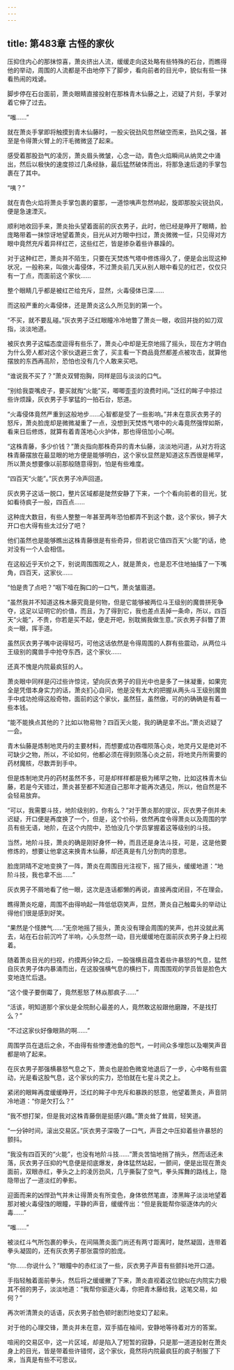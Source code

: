 ```yaml
---
---
---
```

title: 第483章 古怪的家伙
---



压抑住内心的那抹惊喜，萧炎挤出人流，缓缓走向这处略有些特殊的石台，而瞧得他的举动，周围的人流都是不由地停下了脚步，看向前者的目光中，貌似有些一抹看热闹的戏谑。

脚步停在石台面前，萧炎眼睛直接投射在那株青木仙藤之上，迟疑了片刻，手掌对着它伸了过去。

“嗤……”

就在萧炎手掌即将触摸到青木仙藤时，一股尖锐劲风忽然破空而来，劲风之强，甚至是令得萧火臂上的汗毛微微竖了起来。

感受着那股劲气的凌厉，萧炎眉头微皱，心念一动，青色火焰瞬间从纳灵之中涌出，然后以极快的速度掠过几条经脉，最后猛然破体而出，将那急速后退的手掌包裹在了其中。

“咦？”

就在青色火焰将萧炎手掌包裹的霎那，一道惊咦声忽然响起，旋即那股尖锐劲风，便是急速湮灭。

顺利地收回手来，萧炎抬头望着面前的灰衣男子，此时，他已经是睁开了眼睛，脸庞略带着一抹惊讶地望着萧炎，目光从对方眼中扫过，萧炎微微一怔，只见得对方眼中竟然充斥着异样红芒，这些红芒，皆是掺杂着些许暴躁的。

对于这种红芒，萧炎并不陌生，只要在天焚炼气塔中修炼得久了，便是会出现这种状况，一般称来，叫做火毒侵体，不过萧炎前几天从别人眼中看见的红芒，仅仅只有一丁点，而面前这个家伙……

整个眼睛几乎都是被红芒给充斥，显然，火毒侵体已深……

而这般严重的火毒侵体，还是萧炎这么久所见到的第一个。

“不买，就不要乱碰。”灰衣男子泛红眼瞳冷冷地瞥了萧炎一眼，收回并拢的如刀双指，淡淡地道。

被灰衣男子这幅态度逗得有些乐了，萧炎心中却是无奈地摇了摇头，现在方才明白为什么旁人都对这个家伙退避三舍了，买主看一下商品竟然都差点被攻击，就算他摆放的东西再高阶，恐怕也没有几个人敢来买吧。

“谁说我不买了？”萧炎双臂抱胸，同样是回与淡淡的口气。

“别给我耍嘴皮子，要买就掏“火能”买，唧唧歪歪的浪费时间。”泛红的眸子中掠过些许烦躁，灰衣男子手掌猛的一拍石台，怒道。

“火毒侵体竟然严重到这般地步……心智都是受了一些影响。”并未在意灰衣男子的怒斥，萧炎脸庞却是微微凝重了一点，没想到天焚炼气塔中的火毒竟然强悍如斯，看来日后修炼，就算有着青莲地心火护体，那也得倍加小心啊。

“这株青藤，多少价钱？”萧炎指向那株奇异的青木仙藤，淡淡地问道，从对方将这株青藤摆放在最显眼的地方便是能够明白，这个家伙显然是知道这东西很是稀罕，所以萧炎想要像以前那般随意得到，怕是有些难度。

“四百天“火能”。”灰衣男子冷声回道。

灰衣男子这话一脱口，整片区域都是陡然安静了下来，一个个看向前者的目光，犹如看待疯子一般，四百点……

这种庞大数目，有些人整整一年甚至两年恐怕都弄不到这个数，这个家伙，狮子大开口也大得有些太过分了吧？

他们虽然也是能够瞧出这株青藤很是有些奇异，但若说它值四百天“火能”的话，绝对没有一个人会相信。

在这般近乎天价之下，别说周围围观之人，就是萧炎，也是忍不住地抽搐了一下嘴角，四百天，这家伙……

“怕是贵了点吧？”咽下噎在胸口的一口气，萧炎皱眉道。

“虽然我并不知道这株木藤究竟是何物，但是它能够被两位斗王级别的魔兽拼死争夺，这足以证明它的价值，而且，为了得到它，我也差点丢掉一条命，所以，四百天“火能”，不贵，你若是买不起，便走开吧，别耽搁我做生意。”灰衣男子斜瞥了萧炎一眼，挥手道。

虽然灰衣男子嘴中说得轻巧，可他这话依然是令得周围的人群有些震动，从两位斗王级别的魔兽手中抢夺东西，这个家伙……

还真不愧是内院最疯狂的人。

萧炎眼中同样是闪过些许惊诧，望向灰衣男子的目光中也是多了一抹凝重，如果完全是凭借本身实力的话，萧炎扪心自问，他是没有太大的把握从两头斗王级别魔兽手中成功抢得这般奇物，面前的这个家伙，虽然狂，虽然傲，可的的确确是有着一些本钱。

“能不能换点其他的？比如以物易物？四百天火能，我的确是拿不出。”萧炎迟疑了一会。

青木仙藤是炼制地灵丹的主要材料，而想要成功吞噬陨落心炎，地灵丹又是绝对不可缺少之物，所以，不论如何，他都必须在得到陨落心炎之前，将地灵丹所需要的药材魔核，尽数弄到手中。

但是炼制地灵丹的药材虽然不多，可是却样样都是极为稀罕之物，比如这株青木仙藤，若是今天错过，萧炎甚至都不知道自己那年才能再次遇见，所以，他自然是不会轻易放弃。

“可以，我需要斗技，地阶级别的，你有么？”对于萧炎那的提议，灰衣男子倒并未迟疑，开口便是再度换了一个，但是，这个价码，依然再度令得萧炎以及周围的学员有些无语，地阶，在这个内院中，恐怕没几个学员掌握着这等级别的斗技。

当然，地阶斗技，萧炎的确是刚好身怀一种，而且还是身法斗技，可是，这是他要修炼的，想要让他拿这来换青木仙藤，却还真是有几分割肉的意思。

脸庞阴晴不定地变换了一阵，萧炎在周围目光注视下，摇了摇头，缓缓地道：“地阶斗技，我也拿不出……”

灰衣男子不屑地看了他一眼，这次是连话都懒的再说，直接再度闭目，不在理会。

瞧得萧炎吃瘪，周围不由得响起一阵低低窃笑声，显然，萧炎自己触霉头的举动让得他们很是感到好笑。

“果然是个怪脾气……”无奈地摇了摇头，萧炎没有理会周围的笑声，也并没就此离去，站在石台前沉吟了半响，心头忽然一动，目光缓缓地在面前灰衣男子身上扫视着。

随着萧炎目光的扫视，约摸两分钟之后，一股强横且蕴含着些许暴怒的气息，猛然自灰衣男子体内暴涌而出，在这股强横气息的横扫下，周围围观的学员皆是脸色大变地连忙后退。

“这个傻子要倒霉了，竟然惹怒了林焱那疯子……”

“活该，明知道那个家伙是全院耐心最差的人，竟然敢这般跟他磨蹭，不是找打么？”

“不过这家伙好像眼熟的啊……”

周围学员在退后之余，不由得有些惨遭池鱼的怨气，一时间众多埋怨以及嘲笑声音都是响了起来。

在灰衣男子那强横暴怒气息之下，萧炎也是脸色微变地退后了一步，心中略有些震动，光是看这股气息，这个家伙的实力，恐怕就在七星斗灵之上。

紧闭的眼眸再度缓缓睁开，泛红的眸子中充斥和暴跌的怒意，他望着萧炎，声音阴冷地道：“你是欠打么？”

“我不想打架，但是我对这株青藤倒是挺感兴趣。”萧炎耸了耸肩，轻笑道。

“一分钟时间，滚出交易区。”灰衣男子深吸了一口气，声音之中压抑着些许暴怒的颤抖。

“我没有四百天的“火能”，也没有地阶斗技……”萧炎苦恼地捎了捎头，然而话还未落，灰衣男子压抑的气息便是彻底爆发，身体猛然站起，一颤间，便是出现在萧炎面前，双眼赤红，拳头之上的凌厉劲风，几乎撕裂了空气，拳头挥舞的路线上，隐隐带出了一道淡红的拳影。

迎面而来的凶悍劲气并未让得萧炎有所变色，身体依然笔直，漆黑眸子淡淡地望着那对被火毒侵蚀的眼瞳，平静的声音，缓缓传出：“但是我能帮你驱逐体内的火毒……”

“嗤……”

被淡红斗气所包裹的拳头，在间隔萧炎面门尚还有两寸距离时，陡然凝固，连带着拳头凝固的，还有灰衣男子那张震惊的脸庞。

“你……你说什么？”眼瞳中的赤红淡了一些，灰衣男子声音有些颤抖地开口道。

手指轻触着面前拳头，然后将之缓缓撇了下来，萧炎直视着这位貌似在内院实力极其不弱的男子，淡淡地道：“我帮你驱逐火毒，你把青木藤给我，这笔交易，如何？”

再次听清萧炎的话语，灰衣男子脸色顿时剧烈地变幻了起来。

对于他的心理交锋，萧炎并未在意，双手插在袖间，安静地等待着对方的答案。

喧闹的交易区中，这一片区域，却是陷入了短暂的寂静，只是那一道道投射在萧炎身上的目光，皆是带着些许错愕，这个家伙，竟然将内院最疯狂的疯子制服了下来，当真是有些不可思议。
